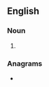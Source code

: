 ==English==

===Noun===
{{head|en|noun plural form}}

# {{plural of|lunate|lang=en}}

===Anagrams===
* {{l|en|eluants}}